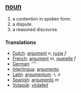 == [[noun]] ==
# a contention in spoken form.
# a dispute.
# a reasoned discourse.


===Translations===
*[[Dutch]]: [[argument]] ''n'', [[ruzie]] ''f''
*[[French]]: [[argument]] ''m'', [[querelle]] ''f''
*[[German]]: [[]] ''''
*[[Interlingua]]: [[argumento]]
*[[Latin]]: [[argumentum]] -i, ''n''
*[[Spanish]]: [[argumento]] ''m''
*[[Volapük]]: [[vödafeit]]
